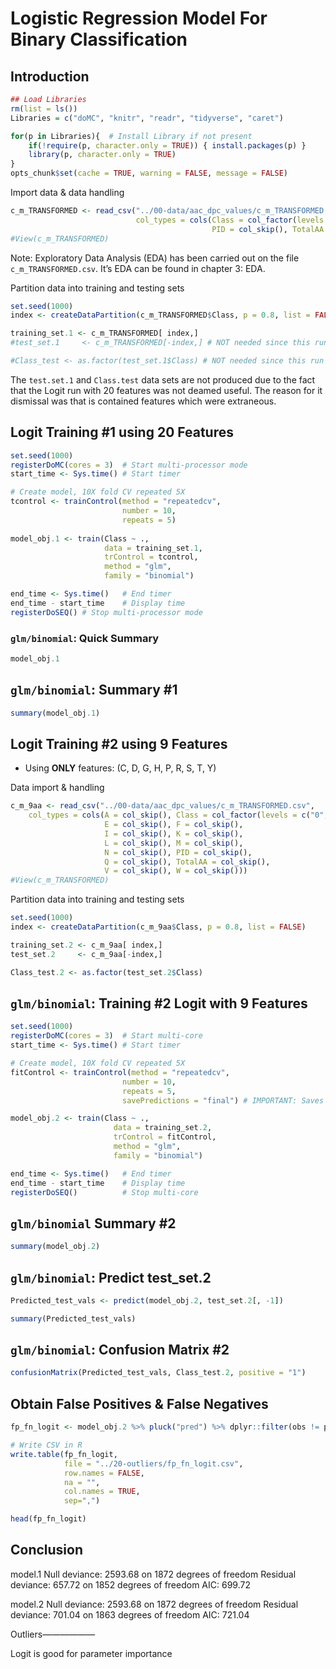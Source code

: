 # Logistic Regression Model For Binary Classification

## Introduction

```r
## Load Libraries
rm(list = ls())
Libraries = c("doMC", "knitr", "readr", "tidyverse", "caret")

for(p in Libraries){  # Install Library if not present
    if(!require(p, character.only = TRUE)) { install.packages(p) }
    library(p, character.only = TRUE)
}
opts_chunk$set(cache = TRUE, warning = FALSE, message = FALSE)
```

Import data & data handling
```r
c_m_TRANSFORMED <- read_csv("../00-data/aac_dpc_values/c_m_TRANSFORMED.csv",
                            col_types = cols(Class = col_factor(levels = c("0","1")), 
                                             PID = col_skip(), TotalAA = col_skip()))
#View(c_m_TRANSFORMED)
```

Note: Exploratory Data Analysis (EDA) has been carried out on the file `c_m_TRANSFORMED.csv`.  It's EDA can be found in chapter 3: EDA.

Partition data into training and testing sets
```r
set.seed(1000)
index <- createDataPartition(c_m_TRANSFORMED$Class, p = 0.8, list = FALSE)

training_set.1 <- c_m_TRANSFORMED[ index,]
#test_set.1     <- c_m_TRANSFORMED[-index,] # NOT needed since this run is not kept

#Class_test <- as.factor(test_set.1$Class) # NOT needed since this run is not kept
```

The `test.set.1` and `Class.test` data sets are not produced due to the fact that the Logit run with 20 features was not deamed useful.  The  reason for it dismissal was that is contained features which were extraneous.


## Logit Training #1 using 20 Features
```r
set.seed(1000)
registerDoMC(cores = 3)  # Start multi-processor mode 
start_time <- Sys.time() # Start timer

# Create model, 10X fold CV repeated 5X
tcontrol <- trainControl(method = "repeatedcv",
                         number = 10,
                         repeats = 5)
                         
model_obj.1 <- train(Class ~ .,
                     data = training_set.1,
                     trControl = tcontrol,
                     method = "glm",
                     family = "binomial")

end_time <- Sys.time()   # End timer
end_time - start_time    # Display time
registerDoSEQ() # Stop multi-processor mode 
```

### `glm/binomial`: Quick Summary
```r
model_obj.1
```

## `glm/binomial`: Summary #1
```r
summary(model_obj.1)
```

## Logit Training #2 using 9 Features

- Using **ONLY** features: (C, D, G, H, P, R, S, T, Y)

Data import & handling
```r
c_m_9aa <- read_csv("../00-data/aac_dpc_values/c_m_TRANSFORMED.csv", 
    col_types = cols(A = col_skip(), Class = col_factor(levels = c("0", "1")), 
                     E = col_skip(), F = col_skip(), 
                     I = col_skip(), K = col_skip(), 
                     L = col_skip(), M = col_skip(), 
                     N = col_skip(), PID = col_skip(), 
                     Q = col_skip(), TotalAA = col_skip(), 
                     V = col_skip(), W = col_skip()))
#View(c_m_TRANSFORMED)
```

Partition data into training and testing sets
```r
set.seed(1000)
index <- createDataPartition(c_m_9aa$Class, p = 0.8, list = FALSE)

training_set.2 <- c_m_9aa[ index,]
test_set.2     <- c_m_9aa[-index,]

Class_test.2 <- as.factor(test_set.2$Class)
```

## `glm/binomial`: Training #2 Logit with 9 Features
```r
set.seed(1000)
registerDoMC(cores = 3)  # Start multi-core
start_time <- Sys.time() # Start timer

# Create model, 10X fold CV repeated 5X
fitControl <- trainControl(method = "repeatedcv",
                         number = 10,
                         repeats = 5,
                         savePredictions = "final") # IMPORTANT: Saves predictions for retreival

model_obj.2 <- train(Class ~ .,
                       data = training_set.2,
                       trControl = fitControl,
                       method = "glm",
                       family = "binomial")

end_time <- Sys.time()   # End timer
end_time - start_time    # Display time
registerDoSEQ()          # Stop multi-core
```

## `glm/binomial` Summary #2
```r
summary(model_obj.2)
```

## `glm/binomial`: Predict test_set.2
```r
Predicted_test_vals <- predict(model_obj.2, test_set.2[, -1])

summary(Predicted_test_vals)
```

## `glm/binomial`: Confusion Matrix #2
```r
confusionMatrix(Predicted_test_vals, Class_test.2, positive = "1")
```

## Obtain False Positives & False Negatives
```r
fp_fn_logit <- model_obj.2 %>% pluck("pred") %>% dplyr::filter(obs != pred)

# Write CSV in R
write.table(fp_fn_logit, 
            file = "../20-outliers/fp_fn_logit.csv", 
            row.names = FALSE, 
            na = "", 
            col.names = TRUE, 
            sep=",")

head(fp_fn_logit)
```



## Conclusion

model.1
   Null deviance: 2593.68  on 1872  degrees of freedom
Residual deviance:  657.72  on 1852  degrees of freedom
AIC: 699.72

model.2
    Null deviance: 2593.68  on 1872  degrees of freedom
Residual deviance:  701.04  on 1863  degrees of freedom
AIC: 721.04


Outliers------------------

Logit is good for parameter importance


